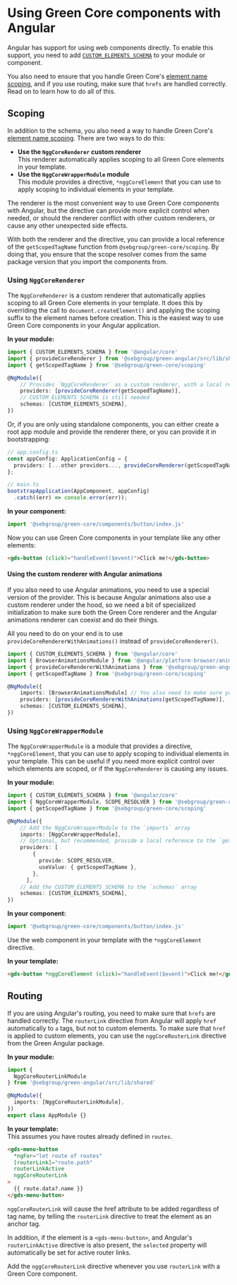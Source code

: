 
<Meta title="Guides/Angular" />

# Using Green Core components with Angular

Angular has support for using web components directly. To enable this support, you need to add [`CUSTOM_ELEMENTS_SCHEMA`](https://angular.dev/guide/components/advanced-configuration#custom-element-schemas) to your module or component.

You also need to ensure that you handle Green Core's [element name scoping](/docs/concepts-scoping--docs), and if you use routing, make sure that `hrefs` are handled correctly. Read on to learn how to do all of this.

## Scoping

In addition to the schema, you also need a way to handle Green Core's [element name scoping](/docs/concepts-scoping--docs). There are two ways to do this:

- **Use the `NggCoreRenderer` custom renderer**<br/>
  This renderer automatically applies scoping to all Green Core elements in your template.
- **Use the `NggCoreWrapperModule` module**<br/>
  This module provides a directive, `*nggCoreElement` that you can use to apply scoping to individual elements in your template.

The renderer is the most convenient way to use Green Core components with Angular, but the directive can provide more explicit control when needed, or should the renderer conflict with other custom renderers, or cause any other unexpected side effects.

With both the renderer and the directive, you can provide a local reference of the `getScopedTagName` function from `@sebgroup/green-core/scoping`. By doing that, you ensure that the scope resolver comes from the same package version that you import the components from.

### Using `NggCoreRenderer`

The `NggCoreRenderer` is a custom renderer that automatically applies scoping to all Green Core elements in your template. It does this by overriding the call to `document.createElement()` and applying the scoping suffix to the element names before creation. This is the easiest way to use Green Core components in your Angular application.

**In your module:**

```ts
import { CUSTOM_ELEMENTS_SCHEMA } from '@angular/core'
import { provideCoreRenderer } from '@sebgroup/green-angular/src/lib/shared'
import { getScopedTagName } from '@sebgroup/green-core/scoping'

@NgModule({
    // Provides `NggCoreRenderer` as a custom renderer, with a local reference to the `getScopedTagName` function
    providers: [provideCoreRenderer(getScopedTagName)],
    // CUSTOM_ELEMENTS_SCHEMA is still needed
    schemas: [CUSTOM_ELEMENTS_SCHEMA],
})
```

Or, if you are only using standalone components, you can either create a root app module and provide the renderer there, or you can provide it in bootstrapping:

```ts
// app.config.ts
const appConfig: ApplicationConfig = {
  providers: [...other providers..., provideCoreRenderer(getScopedTagName)],
};

// main.ts
bootstrapApplication(AppComponent, appConfig)
  .catch((err) => console.error(err));
```

**In your component:**

```ts
import '@sebgroup/green-core/components/button/index.js'
```
  
Now you can use Green Core components in your template like any other elements:

```html
<gds-button (click)="handleEvent($event)">Click me!</gds-button>
```

#### Using the custom renderer with Angular animations

If you also need to use Angular animations, you need to use a special version of the provider. This is because Angular animations also use a custom renderer under the hood, so we need a bit of specialized initialization to make sure both the Green Core renderer and the Angular animations renderer can coexist and do their things.

All you need to do on your end is to use `provideCoreRendererWithAnimations()` instead of `provideCoreRenderer()`.

```ts
import { CUSTOM_ELEMENTS_SCHEMA } from '@angular/core'
import { BrowserAnimationsModule } from '@angular/platform-browser/animations'
import { provideCoreRendererWithAnimations } from '@sebgroup/green-angular/src/lib/shared'
import { getScopedTagName } from '@sebgroup/green-core/scoping'

@NgModule({
    imports: [BrowserAnimationsModule] // You also need to make sure you have imported the `BrowserAnimationsModule` module
    providers: [provideCoreRendererWithAnimations(getScopedTagName)],
    schemas: [CUSTOM_ELEMENTS_SCHEMA],
})
```

### Using `NggCoreWrapperModule`

The `NggCoreWrapperModule` is a module that provides a directive, `*nggCoreElement`, that you can use to apply scoping to individual elements in your template. This can be useful if you need more explicit control over which elements are scoped, or if the `NggCoreRenderer` is causing any issues.

**In your module:**

```ts
import { CUSTOM_ELEMENTS_SCHEMA } from '@angular/core'
import { NggCoreWrapperModule, SCOPE_RESOLVER } from '@sebgroup/green-angular/src/lib/shared'
import { getScopedTagName } from '@sebgroup/green-core/scoping'

@NgModule({
    // Add the NggCoreWrapperModule to the `imports` array
    imports: [NggCoreWrapperModule],
    // Optional, but recommended, provide a local reference to the `getScopedTagName` function
    providers: [
        {
          provide: SCOPE_RESOLVER,
          useValue: { getScopedTagName },
        },
      ],
    // Add the CUSTOM_ELEMENTS_SCHEMA to the `schemas` array
    schemas: [CUSTOM_ELEMENTS_SCHEMA],
})
```

**In your component:**

```ts
import '@sebgroup/green-core/components/button/index.js'
```

Use the web component in your template with the `*nggCoreElement` directive.

**In your template:**

```html
<gds-button *nggCoreElement (click)="handleEvent($event)">Click me!</gds-button>
```

## Routing

If you are using Angular's routing, you need to make sure that `hrefs` are handled correctly. The `routerLink` directive from Angular will apply `href` automatically to `a` tags, but not to custom elements. To make sure that `href` is applied to custom elements, you can use the `nggCoreRouterLink` directive from the Green Angular package.

**In your module:**

```ts
import {
  NggCoreRouterLinkModule
} from '@sebgroup/green-angular/src/lib/shared'

@NgModule({
  imports: [NggCoreRouterLinkModule],
})
export class AppModule {}
```

**In your template:**<br/>
This assumes you have routes already defined in `routes`.

```html
<gds-menu-button
  *ngFor="let route of routes"
  [routerLink]="route.path"
  routerLinkActive
  nggCoreRouterLink
>
  {{ route.data?.name }}
</gds-menu-button>
```

`nggCoreRouterLink` will cause the href attribute to be added regardless of tag name, by telling the `routerLink` directive to treat the element as an anchor tag.

In addition, if the element is a `<gds-menu-button>`, and Angular's `routerLinkActive` directive is also present, the `selected` property will automatically be set for active router links.

Add the `nggCoreRouterLink` directive whenever you use `routerLink` with a Green Core component.
